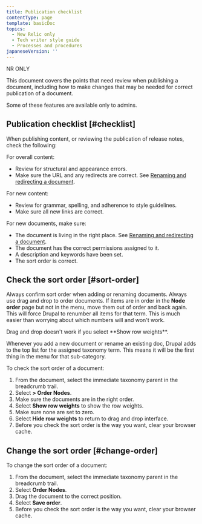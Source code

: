 ```yaml
---
title: Publication checklist
contentType: page
template: basicDoc
topics:
  - New Relic only
  - Tech writer style guide
  - Processes and procedures
japaneseVersion: ''
---
```


NR ONLY

This document covers the points that need review when publishing a document, including how to make changes that may be needed for correct publication of a document.

<Callout variant="tip">
  Some of these features are available only to admins.
</Callout>

## Publication checklist [#checklist]

When publishing content, or reviewing the publication of release notes, check the following:

For overall content:

* Review for structural and appearance errors.
* Make sure the URL and any redirects are correct. See [Renaming and redirecting a document](/docs/new-relic-only/advanced-style-guide/processes-procedures/renaming-redirecting-document).

For new content:

* Review for grammar, spelling, and adherence to style guidelines.
* Make sure all new links are correct.

For new documents, make sure:

* The document is living in the right place. See [Renaming and redirecting a document](/docs/new-relic-only/advanced-style-guide/processes-procedures/renaming-redirecting-document).
* The document has the correct permissions assigned to it.
* A description and keywords have been set.
* The sort order is correct.

## Check the sort order [#sort-order]

Always confirm sort order when adding or renaming documents. Always use drag and drop to order documents. If items are in order in the **Node order** page but not in the menu, move them out of order and back again. This will force Drupal to renumber all items for that term. This is much easier than worrying about which numbers will and won't work.

<Callout variant="important">
  Drag and drop doesn't work if you select **Show row weights**.
</Callout>

Whenever you add a new document or rename an existing doc, Drupal adds to the top list for the assigned taxonomy term. This means it will be the first thing in the menu for that sub-category.

To check the sort order of a document:

1. From the document, select the immediate taxonomy parent in the breadcrumb trail.
2. Select **> Order Nodes**.
3. Make sure the documents are in the right order.
4. Select **Show row weights** to show the row weights.
5. Make sure none are set to zero.
6. Select **Hide row weights** to return to drag and drop interface.
7. Before you check the sort order is the way you want, clear your browser cache.

## Change the sort order [#change-order]

To change the sort order of a document:

1. From the document, select the immediate taxonomy parent in the breadcrumb trail.
2. Select **Order Nodes**.
3. Drag the document to the correct position.
4. Select **Save order**.
5. Before you check the sort order is the way you want, clear your browser cache.
